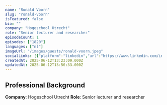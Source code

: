 ```yaml
---
name: "Ronald Voorn"
slug: "ronald-voorn"
isFeatured: false
bio: ""
company: "Hogeschool Utrecht"
role: "Senior lecturer and researcher"
episodeCount: 1
episodes: ["1820"]
languages: ["nl"]
imageUrl: "/images/guests/ronald-voorn.jpeg"
socialLinks: [{"platform":"linkedin","url":"https://www.linkedin.com/in/ronaldvoorn/"}]
createdAt: 2025-06-12T13:23:09.000Z
updatedAt: 2025-06-12T13:50:33.000Z
---
```


## Professional Background

**Company**: Hogeschool Utrecht
**Role**: Senior lecturer and researcher

